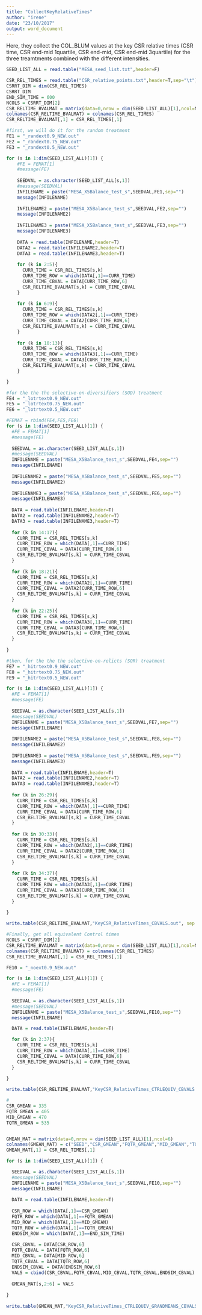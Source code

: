 ```yaml
---
title: "CollectKeyRelativeTimes"
author: "irene"
date: "23/10/2017"
output: word_document
---
```

Here, they collect the COL_BLUM values at the key CSR relative times (CSR time, CSR end-mid 1quartile, CSR end-mid, CSR end-mid 3quartile) for the three treamtments combined with the different intensities. 
```r
SEED_LIST_ALL = read.table("MESA_seed_list.txt",header=F)

CSR_REL_TIMES = read.table("CSR_relative_points.txt",header=T,sep="\t")
CSRRT_DIM = dim(CSR_REL_TIMES)
CSRRT_DIM
END_SIM_TIME = 600
NCOLS = CSRRT_DIM[2]
CSR_RELTIME_BVALMAT = matrix(data=0,nrow = dim(SEED_LIST_ALL)[1],ncol=NCOLS)
colnames(CSR_RELTIME_BVALMAT) = colnames(CSR_REL_TIMES)
CSR_RELTIME_BVALMAT[,1] = CSR_REL_TIMES[,1]

```


```r
#first, we will do it for the random treatment
FE1 = "_randext0.9_NEW.out"
FE2 = "_randext0.75_NEW.out"
FE3 = "_randext0.5_NEW.out"

for (s in 1:dim(SEED_LIST_ALL)[1]) {
    #FE = FEMAT[1]
    #message(FE)
      
    SEEDVAL = as.character(SEED_LIST_ALL[s,1])
    #message(SEEDVAL)
    INFILENAME = paste("MESA_X5Balance_test_s",SEEDVAL,FE1,sep="")
    message(INFILENAME)
    
    INFILENAME2 = paste("MESA_X5Balance_test_s",SEEDVAL,FE2,sep="")
    message(INFILENAME2)
    
    INFILENAME3 = paste("MESA_X5Balance_test_s",SEEDVAL,FE3,sep="")
    message(INFILENAME3)
    
    DATA = read.table(INFILENAME,header=T)
    DATA2 = read.table(INFILENAME2,header=T)
    DATA3 = read.table(INFILENAME3,header=T)
    
    for (k in 2:5){
      CURR_TIME = CSR_REL_TIMES[s,k]
      CURR_TIME_ROW = which(DATA[,1]==CURR_TIME)
      CURR_TIME_CBVAL = DATA[CURR_TIME_ROW,6]
      CSR_RELTIME_BVALMAT[s,k] = CURR_TIME_CBVAL
    }
    
    for (k in 6:9){
      CURR_TIME = CSR_REL_TIMES[s,k]
      CURR_TIME_ROW = which(DATA2[,1]==CURR_TIME)
      CURR_TIME_CBVAL = DATA2[CURR_TIME_ROW,6]
      CSR_RELTIME_BVALMAT[s,k] = CURR_TIME_CBVAL
    }
    
    for (k in 10:13){
      CURR_TIME = CSR_REL_TIMES[s,k]
      CURR_TIME_ROW = which(DATA3[,1]==CURR_TIME)
      CURR_TIME_CBVAL = DATA3[CURR_TIME_ROW,6]
      CSR_RELTIME_BVALMAT[s,k] = CURR_TIME_CBVAL
    }

}
```

```r
#for the the the selective-on-diversifiers (SOD) treatment
FE4 = "_lotrtext0.9_NEW.out"
FE5 = "_lotrtext0.75_NEW.out"
FE6 = "_lotrtext0.5_NEW.out"

#FEMAT = rbind(FE4,FE5,FE6)
for (s in 1:dim(SEED_LIST_ALL)[1]) {
  #FE = FEMAT[1]
  #message(FE)
  
  SEEDVAL = as.character(SEED_LIST_ALL[s,1])
  #message(SEEDVAL)
  INFILENAME = paste("MESA_X5Balance_test_s",SEEDVAL,FE4,sep="")
  message(INFILENAME)
  
  INFILENAME2 = paste("MESA_X5Balance_test_s",SEEDVAL,FE5,sep="")
  message(INFILENAME2)
  
  INFILENAME3 = paste("MESA_X5Balance_test_s",SEEDVAL,FE6,sep="")
  message(INFILENAME3)
  
  DATA = read.table(INFILENAME,header=T)
  DATA2 = read.table(INFILENAME2,header=T)
  DATA3 = read.table(INFILENAME3,header=T)
  
  for (k in 14:17){
    CURR_TIME = CSR_REL_TIMES[s,k]
    CURR_TIME_ROW = which(DATA[,1]==CURR_TIME)
    CURR_TIME_CBVAL = DATA[CURR_TIME_ROW,6]
    CSR_RELTIME_BVALMAT[s,k] = CURR_TIME_CBVAL
  }
  
  for (k in 18:21){
    CURR_TIME = CSR_REL_TIMES[s,k]
    CURR_TIME_ROW = which(DATA2[,1]==CURR_TIME)
    CURR_TIME_CBVAL = DATA2[CURR_TIME_ROW,6]
    CSR_RELTIME_BVALMAT[s,k] = CURR_TIME_CBVAL
  }
  
  for (k in 22:25){
    CURR_TIME = CSR_REL_TIMES[s,k]
    CURR_TIME_ROW = which(DATA3[,1]==CURR_TIME)
    CURR_TIME_CBVAL = DATA3[CURR_TIME_ROW,6]
    CSR_RELTIME_BVALMAT[s,k] = CURR_TIME_CBVAL
  }
  
}

```

```r
#then, for the the the selective-on-relicts (SOR) treatment
FE7 = "_hitrtext0.9_NEW.out"
FE8 = "_hitrtext0.75_NEW.out"
FE9 = "_hitrtext0.5_NEW.out"

for (s in 1:dim(SEED_LIST_ALL)[1]) {
  #FE = FEMAT[1]
  #message(FE)
  
  SEEDVAL = as.character(SEED_LIST_ALL[s,1])
  #message(SEEDVAL)
  INFILENAME = paste("MESA_X5Balance_test_s",SEEDVAL,FE7,sep="")
  message(INFILENAME)
  
  INFILENAME2 = paste("MESA_X5Balance_test_s",SEEDVAL,FE8,sep="")
  message(INFILENAME2)
  
  INFILENAME3 = paste("MESA_X5Balance_test_s",SEEDVAL,FE9,sep="")
  message(INFILENAME3)
  
  DATA = read.table(INFILENAME,header=T)
  DATA2 = read.table(INFILENAME2,header=T)
  DATA3 = read.table(INFILENAME3,header=T)
  
  for (k in 26:29){
    CURR_TIME = CSR_REL_TIMES[s,k]
    CURR_TIME_ROW = which(DATA[,1]==CURR_TIME)
    CURR_TIME_CBVAL = DATA[CURR_TIME_ROW,6]
    CSR_RELTIME_BVALMAT[s,k] = CURR_TIME_CBVAL
  }
  
  for (k in 30:33){
    CURR_TIME = CSR_REL_TIMES[s,k]
    CURR_TIME_ROW = which(DATA2[,1]==CURR_TIME)
    CURR_TIME_CBVAL = DATA2[CURR_TIME_ROW,6]
    CSR_RELTIME_BVALMAT[s,k] = CURR_TIME_CBVAL
  }
  
  for (k in 34:37){
    CURR_TIME = CSR_REL_TIMES[s,k]
    CURR_TIME_ROW = which(DATA3[,1]==CURR_TIME)
    CURR_TIME_CBVAL = DATA3[CURR_TIME_ROW,6]
    CSR_RELTIME_BVALMAT[s,k] = CURR_TIME_CBVAL
  }
  
}

write.table(CSR_RELTIME_BVALMAT,"KeyCSR_RelativeTimes_CBVALS.out", sep = " ")

```

```r
#Finally, get all equivalent Control times
NCOLS = CSRRT_DIM[2]
CSR_RELTIME_BVALMAT = matrix(data=0,nrow = dim(SEED_LIST_ALL)[1],ncol=NCOLS)
colnames(CSR_RELTIME_BVALMAT) = colnames(CSR_REL_TIMES)
CSR_RELTIME_BVALMAT[,1] = CSR_REL_TIMES[,1]

FE10 = "_noext0.9_NEW.out" 

for (s in 1:dim(SEED_LIST_ALL)[1]) {
  #FE = FEMAT[1]
  #message(FE)
  
  SEEDVAL = as.character(SEED_LIST_ALL[s,1])
  #message(SEEDVAL)
  INFILENAME = paste("MESA_X5Balance_test_s",SEEDVAL,FE10,sep="")
  message(INFILENAME)

  DATA = read.table(INFILENAME,header=T)

  for (k in 2:37){
    CURR_TIME = CSR_REL_TIMES[s,k]
    CURR_TIME_ROW = which(DATA[,1]==CURR_TIME)
    CURR_TIME_CBVAL = DATA[CURR_TIME_ROW,6]
    CSR_RELTIME_BVALMAT[s,k] = CURR_TIME_CBVAL
  }
  
}

write.table(CSR_RELTIME_BVALMAT,"KeyCSR_RelativeTimes_CTRLEQUIV_CBVALS.out", sep = " ")

#
CSR_GMEAN = 335
FQTR_GMEAN = 405
MID_GMEAN = 470
TQTR_GMEAN = 535


GMEAN_MAT = matrix(data=0,nrow = dim(SEED_LIST_ALL)[1],ncol=6)
colnames(GMEAN_MAT) = c("SEED","CSR_GMEAN","FQTR_GMEAN","MID_GMEAN","TQTR_GMEAN", "END_SIM")
GMEAN_MAT[,1] = CSR_REL_TIMES[,1]

for (s in 1:dim(SEED_LIST_ALL)[1]) {

  SEEDVAL = as.character(SEED_LIST_ALL[s,1])
  #message(SEEDVAL)
  INFILENAME = paste("MESA_X5Balance_test_s",SEEDVAL,FE10,sep="")
  message(INFILENAME)
  
  DATA = read.table(INFILENAME,header=T)
  
  CSR_ROW = which(DATA[,1]==CSR_GMEAN)
  FQTR_ROW = which(DATA[,1]==FQTR_GMEAN)
  MID_ROW = which(DATA[,1]==MID_GMEAN)
  TQTR_ROW = which(DATA[,1]==TQTR_GMEAN)
  ENDSIM_ROW = which(DATA[,1]==END_SIM_TIME)
  
  CSR_CBVAL = DATA[CSR_ROW,6]
  FQTR_CBVAL = DATA[FQTR_ROW,6]
  MID_CBVAL = DATA[MID_ROW,6]
  TQTR_CBVAL = DATA[TQTR_ROW,6]
  ENDSIM_CBVAL = DATA[ENDSIM_ROW,6]
  VALS = cbind(CSR_CBVAL,FQTR_CBVAL,MID_CBVAL,TQTR_CBVAL,ENDSIM_CBVAL)
  
  GMEAN_MAT[s,2:6] = VALS
  
}
  
write.table(GMEAN_MAT,"KeyCSR_RelativeTimes_CTRLEQUIV_GRANDMEANS_CBVALS.out", sep = " ")


```

